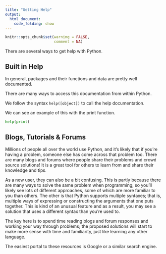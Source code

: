 ```yaml
---
title: "Getting Help"
output:
  html_document:
    code_folding: show
---
```


```r
knitr::opts_chunk$set(warning = FALSE,
                      comment = NA)
```

There are several ways to get help with Python.

## Built in Help

In general, packages and their functions and data are pretty well documented.

There are many ways to access this documentation from within Python.

We follow the syntax `help([object])` to call the help documentation.

We can see an example of this with the print function.

```python
help(print)
```

## Blogs, Tutorials & Forums

Millions of people all over the world use Python, and it's likely that if you're having a problem, someone else has come across that problem too. There are many blogs and forums where people share their problems and crowd source solutions! It is a great tool for others to learn from and share their knowledge and tips.

As a new user, they can also be a bit confusing. This is partly because there are many ways to solve the same problem when programming, so you’ll likely see lots of different approaches, some of which are more familiar to you than others. The other is that Python supports multiple syntaxes; that is, multiple ways of expressing or constructing the arguments that one puts together. This is kind of an unusual feature and as a result, you may see a solution that uses a different syntax than you’re used to.

The key here is to spend time reading blogs and forum responses and working your way through problems; the proposed solutions will start to make more sense with time and familiarity, just like learning any other language.

The easiest portal to these resources is Google or a similar search engine.
